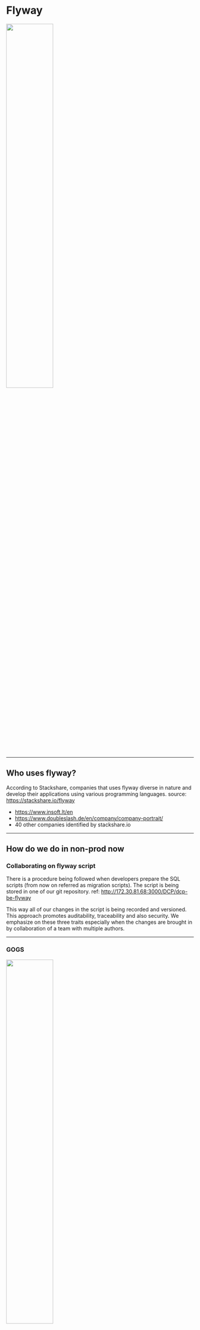 
# Flyway

<img src={flyway_logo} width="50%" height="50%"/>

---

## Who uses flyway?

According to Stackshare, companies that uses flyway diverse in nature and develop their applications using various programming languages.
source: https://stackshare.io/flyway

- https://www.insoft.lt/en
- https://www.doubleslash.de/en/company/company-portrait/
- 40 other companies identified by stackshare.io

---

## How do we do in non-prod now

### Collaborating on flyway script

There is a procedure being followed when developers prepare the SQL scripts (from now on referred as migration scripts). The script is being stored in one of our git repository.
ref: http://172.30.81.68:3000/DCP/dcp-be-flyway

This way all of our changes in the script is being recorded and versioned. This approach promotes auditability, traceability and also security. We emphasize on these three traits especially when the changes are brought in by collaboration of a team with multiple authors.


---

### GOGS

<img src={gogs}  width="50%" height="50%"/>

---

### Managing changes of flyway scripts

Managing changes in the scripts are done by following maker-checker approach. In git, this is known as Pull Requests (PR).

ref: http://172.30.81.68:3000/DCP/dcp-be-flyway/pulls

Each changes are not written directly on the main branch but it is written on separate branch and then will be reviewed by another person before it can be merged into the main branch. This fulfills the maker-checker requirement. This approach also prevent any malicious/erroneous changes to be part of the main branch.

---

### Managing secrets

Flyway enables you to prevent the need to share credentials in order to operate databases.

ref: https://flywaydb.org/documentation/configuration/secretsManagement

You can store the credentials over in AWS, Hashicord Vault. This way you only need to specify the token or secret id without the need to specify the username and password pair.

Currently we do it in a different method when we use Jenkins's credential manager.

ref: http://172.30.81.70:8080/credentials/

---

### Jenkins job

<img src={jenkins_flyway}  width="500" height="500"/>

---

### Jenkins pipeline code

We code in Jenkins to allow automation on using flyway. With jenkins we use jenkins credential manager to inject the secret without revealing what are the credentials:

ref: http://172.30.81.70:8080/job/dcp-be-flyway-deployment/

``` groovy
stage('Deploy to Environment') {
           steps{
                script {
                    if("${env.DEPLOYTO}" == "SIT_2") {
                        withCredentials([usernamePassword(credentialsId: 'sit-db', passwordVariable: 'password', usernameVariable: 'username')]) {
                            sh '''
                            mvn flyway:${COMMAND} -Dflyway.configFiles=flyway-sit.properties -Dflyway.user=${username} -Dflyway.password=${password}
                            '''
                        }

```
The resulting output from the script can be seen in Jenkins when executing the job:
```
[Pipeline] withCredentials
Masking supported pattern matches of $username or $password
[Pipeline] {
[Pipeline] sh
+ mvn flyway:migrate -Dflyway.configFiles=flyway-sit-2.properties -Dflyway.user=**** '-Dflyway.password=****'
[INFO] Scanning for projects...
[INFO]
[INFO] ------------------------------------------------------------------------
[INFO] Building flywaypro 4.8.0.0
[INFO] ------------------------------------------------------------------------
[INFO]
```
---

# Chapter 1

## Set up database
For this exercise we are going to work with a database called `tutorial`.

```sql
use tutorial;

SELECT *
FROM INFORMATION_SCHEMA.TABLES;
```
will show:
``` sql
TABLE_CATALOG|TABLE_SCHEMA|TABLE_NAME|TABLE_TYPE|
-------------+------------+----------+----------+
```


---

## Setting up flyway connection

Create a file called flyway.conf with this content
``` java-properties
flyway.url=jdbc:sqlserver://172.17.0.2:1433;databaseName=tutorial
flyway.user=sa
flyway.password=RHBr0cks!
```
When we do `flyway -configFiles=flyway.conf info` the information of the database will appear, indicating a successful connection.
```
~/checkouts/flyway-tutorial >>> flyway -configFiles=flyway.conf info
Flyway Community Edition 7.10.0 by Redgate
Database: jdbc:sqlserver://172.17.0.2:1433;maxResultBuffer=-1;sendTemporalDataTypesAsStringForBulkCopy=true;delayLoadingLobs=true;useFmtOnly=false;useBulkCopyForBatchInsert=false;cancelQueryTimeout=-1;sslProtocol=TLS;jaasConfigurationName=SQLJDBCDriver;statementPoolingCacheSize=0;serverPreparedStatementDiscardThreshold=10;enablePrepareOnFirstPreparedStatementCall=false;fips=false;socketTimeout=0;authentication=NotSpecified;authenticationScheme=nativeAuthentication;xopenStates=false;sendTimeAsDatetime=true;trustStoreType=JKS;trustServerCertificate=false;TransparentNetworkIPResolution=true;serverNameAsACE=false;sendStringParametersAsUnicode=true;selectMethod=direct;responseBuffering=adaptive;queryTimeout=-1;packetSize=8000;multiSubnetFailover=false;loginTimeout=15;lockTimeout=-1;lastUpdateCount=true;encrypt=false;disableStatementPooling=true;databaseName=tutorial;columnEncryptionSetting=Disabled;applicationName=Microsoft JDBC Driver for SQL Server;applicationIntent=readwrite; (Microsoft SQL Server 14.0)
Schema version: << Empty Schema >>

+----------+---------+-------------+------+--------------+-------+
| Category | Version | Description | Type | Installed On | State |
+----------+---------+-------------+------+--------------+-------+
| No migrations found                                            |
+----------+---------+-------------+------+--------------+-------+
```

We instruct flyway to pickup the configuration file by defining option `-configFiles=flyway.conf` in our command.


---

## First Change

Then we create our first change in the database. We are going to store all of the changes in a directory called `sql/`

We create a file in the said folder and we call it `sql/V1__Create_person_table.sql`
``` sql
create table PERSON (
    ID int not null,
    NAME varchar(100) not null
);
```

---

Running `flyway info` this time around will give you the following output
```
~/checkouts/flyway-tutorial >>> flyway -configFiles=flyway.conf info
Flyway Community Edition 7.10.0 by Redgate
Database: jdbc:sqlserver://172.17.0.2:1433;maxResultBuffer=-1;sendTemporalDataTypesAsStringForBulkCopy=true;delayLoadingLobs=true;useFmtOnly=false;useBulkCopyForBatchInsert=false;cancelQueryTimeout=-1;sslProtocol=TLS;jaasConfigurationName=SQLJDBCDriver;statementPoolingCacheSize=0;serverPreparedStatementDiscardThreshold=10;enablePrepareOnFirstPreparedStatementCall=false;fips=false;socketTimeout=0;authentication=NotSpecified;authenticationScheme=nativeAuthentication;xopenStates=false;sendTimeAsDatetime=true;trustStoreType=JKS;trustServerCertificate=false;TransparentNetworkIPResolution=true;serverNameAsACE=false;sendStringParametersAsUnicode=true;selectMethod=direct;responseBuffering=adaptive;queryTimeout=-1;packetSize=8000;multiSubnetFailover=false;loginTimeout=15;lockTimeout=-1;lastUpdateCount=true;encrypt=false;disableStatementPooling=true;databaseName=tutorial;columnEncryptionSetting=Disabled;applicationName=Microsoft JDBC Driver for SQL Server;applicationIntent=readwrite; (Microsoft SQL Server 14.0)
Schema version: << Empty Schema >>

+-----------+---------+---------------------+------+--------------+---------+
| Category  | Version | Description         | Type | Installed On | State   |
+-----------+---------+---------------------+------+--------------+---------+
| Versioned | 1       | Create person table | SQL  |              | Pending |
+-----------+---------+---------------------+------+--------------+---------+
```

note that the State at the end says `Pending`


---

Let's apply the change into our database. We do that by running `migrate` command:

```
~/checkouts/flyway-tutorial >>> flyway -configFiles=flyway.conf migrate
Flyway Community Edition 7.10.0 by Redgate
Database: jdbc:sqlserver://172.17.0.2:1433;maxResultBuffer=-1;sendTemporalDataTypesAsStringForBulkCopy=true;delayLoadingLobs=true;useFmtOnly=false;useBulkCopyForBatchInsert=false;cancelQueryTimeout=-1;sslProtocol=TLS;jaasConfigurationName=SQLJDBCDriver;statementPoolingCacheSize=0;serverPreparedStatementDiscardThreshold=10;enablePrepareOnFirstPreparedStatementCall=false;fips=false;socketTimeout=0;authentication=NotSpecified;authenticationScheme=nativeAuthentication;xopenStates=false;sendTimeAsDatetime=true;trustStoreType=JKS;trustServerCertificate=false;TransparentNetworkIPResolution=true;serverNameAsACE=false;sendStringParametersAsUnicode=true;selectMethod=direct;responseBuffering=adaptive;queryTimeout=-1;packetSize=8000;multiSubnetFailover=false;loginTimeout=15;lockTimeout=-1;lastUpdateCount=true;encrypt=false;disableStatementPooling=true;databaseName=tutorial;columnEncryptionSetting=Disabled;applicationName=Microsoft JDBC Driver for SQL Server;applicationIntent=readwrite; (Microsoft SQL Server 14.0)
Successfully validated 1 migration (execution time 00:00.046s)
Creating Schema History table [tutorial].[dbo].[flyway_schema_history] ...
Current version of schema [dbo]: << Empty Schema >>
Migrating schema [dbo] to version "1 - Create person table"
Successfully applied 1 migration to schema [dbo], now at version v1 (execution time 00:00.073s)
```
The last line above says `Successfully applied 1 migration to schema [dbo], now at version v1`, indicating the migration/change has been applied successfully.


---

Let's check what `flyway info` says now:
```
~/checkouts/flyway-tutorial >>> flyway -configFiles=flyway.conf info
Flyway Community Edition 7.10.0 by Redgate
Database: jdbc:sqlserver://172.17.0.2:1433;maxResultBuffer=-1;sendTemporalDataTypesAsStringForBulkCopy=true;delayLoadingLobs=true;useFmtOnly=false;useBulkCopyForBatchInsert=false;cancelQueryTimeout=-1;sslProtocol=TLS;jaasConfigurationName=SQLJDBCDriver;statementPoolingCacheSize=0;serverPreparedStatementDiscardThreshold=10;enablePrepareOnFirstPreparedStatementCall=false;fips=false;socketTimeout=0;authentication=NotSpecified;authenticationScheme=nativeAuthentication;xopenStates=false;sendTimeAsDatetime=true;trustStoreType=JKS;trustServerCertificate=false;TransparentNetworkIPResolution=true;serverNameAsACE=false;sendStringParametersAsUnicode=true;selectMethod=direct;responseBuffering=adaptive;queryTimeout=-1;packetSize=8000;multiSubnetFailover=false;loginTimeout=15;lockTimeout=-1;lastUpdateCount=true;encrypt=false;disableStatementPooling=true;databaseName=tutorial;columnEncryptionSetting=Disabled;applicationName=Microsoft JDBC Driver for SQL Server;applicationIntent=readwrite; (Microsoft SQL Server 14.0)
Schema version: 1

+-----------+---------+---------------------+------+---------------------+---------+
| Category  | Version | Description         | Type | Installed On        | State   |
+-----------+---------+---------------------+------+---------------------+---------+
| Versioned | 1       | Create person table | SQL  | 2021-06-28 16:55:49 | Success |
+-----------+---------+---------------------+------+---------------------+---------+

```
The last line says that changes version 1 has been migrated successfully.


---

Let's check out what happen to the content of the tutorial database:

``` sql
use tutorial;

SELECT *
FROM INFORMATION_SCHEMA.TABLES;
```

``` sql
TABLE_CATALOG|TABLE_SCHEMA|TABLE_NAME           |TABLE_TYPE|
-------------+------------+---------------------+----------+
tutorial     |dbo         |flyway_schema_history|BASE TABLE|
tutorial     |dbo         |PERSON               |BASE TABLE|
```


---

## flyway_schema_history
The database shows two new table, PERSON and flyway_schema_history. The PERSON table is intended to be created. flyway_schema_history in the other hand stores the history of flyway execution. The content of the flyway_schema_history shows as below:

```sql
use tutorial;

SELECT *
FROM dbo.flyway_schema_history;
```
``` sql
installed_rank|version|description        |type|script                     |checksum  |installed_by|installed_on       |execution_time|success|
--------------+-------+-------------------+----+---------------------------+----------+------------+-------------------+--------------+-------+
             1|1      |Create person table|SQL |V1__Create_person_table.sql|1715188512|sa          |2021-06-28 17:24:40|             7|      1|
```


---

## What if we rerun the migration script

Out of curiousity, what happen if we perform migrate again, without any new migration script:
```
~/checkouts/flyway-tutorial >>> flyway -configFiles=flyway.conf migrate
Flyway Community Edition 7.10.0 by Redgate
Database: jdbc:sqlserver://172.17.0.2:1433;maxResultBuffer=-1;sendTemporalDataTypesAsStringForBulkCopy=true;delayLoadingLobs=true;useFmtOnly=false;useBulkCopyForBatchInsert=false;cancelQueryTimeout=-1;sslProtocol=TLS;jaasConfigurationName=SQLJDBCDriver;statementPoolingCacheSize=0;serverPreparedStatementDiscardThreshold=10;enablePrepareOnFirstPreparedStatementCall=false;fips=false;socketTimeout=0;authentication=NotSpecified;authenticationScheme=nativeAuthentication;xopenStates=false;sendTimeAsDatetime=true;trustStoreType=JKS;trustServerCertificate=false;TransparentNetworkIPResolution=true;serverNameAsACE=false;sendStringParametersAsUnicode=true;selectMethod=direct;responseBuffering=adaptive;queryTimeout=-1;packetSize=8000;multiSubnetFailover=false;loginTimeout=15;lockTimeout=-1;lastUpdateCount=true;encrypt=false;disableStatementPooling=true;databaseName=tutorial;columnEncryptionSetting=Disabled;applicationName=Microsoft JDBC Driver for SQL Server;applicationIntent=readwrite; (Microsoft SQL Server 14.0)
Successfully validated 1 migration (execution time 00:00.049s)
Current version of schema [dbo]: 1
Schema [dbo] is up to date. No migration necessary.
```
Flyway will report saying that the schema is up to date. There are no changes being done.

> **Repeatable migrations** have a description and a checksum, but no version. Instead of being run just once, they are **(re-)applied every time their checksum changes**.


---

## Clearing off to square one
There is a way to purge all changes we had done so far by calling the `flyway clean` command. However I don't think we are going to use this in production database.

>I am showing this command just to show that it is possible to start fresh. Useful especially when doing test and development.

```
~/checkouts/flyway-tutorial >>> flyway -configFiles=flyway.conf clean
Flyway Community Edition 7.10.0 by Redgate
Database: jdbc:sqlserver://172.17.0.2:1433;maxResultBuffer=-1;sendTemporalDataTypesAsStringForBulkCopy=true;delayLoadingLobs=true;useFmtOnly=false;useBulkCopyForBatchInsert=false;cancelQueryTimeout=-1;sslProtocol=TLS;jaasConfigurationName=SQLJDBCDriver;statementPoolingCacheSize=0;serverPreparedStatementDiscardThreshold=10;enablePrepareOnFirstPreparedStatementCall=false;fips=false;socketTimeout=0;authentication=NotSpecified;authenticationScheme=nativeAuthentication;xopenStates=false;sendTimeAsDatetime=true;trustStoreType=JKS;trustServerCertificate=false;TransparentNetworkIPResolution=true;serverNameAsACE=false;sendStringParametersAsUnicode=true;selectMethod=direct;responseBuffering=adaptive;queryTimeout=-1;packetSize=8000;multiSubnetFailover=false;loginTimeout=15;lockTimeout=-1;lastUpdateCount=true;encrypt=false;disableStatementPooling=true;databaseName=tutorial;columnEncryptionSetting=Disabled;applicationName=Microsoft JDBC Driver for SQL Server;applicationIntent=readwrite; (Microsoft SQL Server 14.0)
Successfully dropped pre-schema database level objects (execution time 00:00.002s)
Successfully cleaned schema [dbo] (execution time 00:00.259s)
Successfully dropped post-schema database level objects (execution time 00:00.037s)
```


---

# Chapter 2

## Let's add more content to the Person table
Let's prepare another sql script to add people into Person table. The name of the file is `sql/V2_Add_people.sql` :
``` sql
insert into PERSON (ID, NAME) values (1, 'Axel');
insert into PERSON (ID, NAME) values (2, 'Mr. Foo');
insert into PERSON (ID, NAME) values (3, 'Ms. Bar');
```


---

Creating a new versioned migration script will let flyway to detect a new script is pending for migration when running `flyway info`
```
~/checkouts/flyway-tutorial >>> flyway -configFiles=flyway.conf info
Flyway Community Edition 7.10.0 by Redgate
Database: jdbc:sqlserver://172.17.0.2:1433;maxResultBuffer=-1;sendTemporalDataTypesAsStringForBulkCopy=true;delayLoadingLobs=true;useFmtOnly=false;useBulkCopyForBatchInsert=false;cancelQueryTimeout=-1;sslProtocol=TLS;jaasConfigurationName=SQLJDBCDriver;statementPoolingCacheSize=0;serverPreparedStatementDiscardThreshold=10;enablePrepareOnFirstPreparedStatementCall=false;fips=false;socketTimeout=0;authentication=NotSpecified;authenticationScheme=nativeAuthentication;xopenStates=false;sendTimeAsDatetime=true;trustStoreType=JKS;trustServerCertificate=false;TransparentNetworkIPResolution=true;serverNameAsACE=false;sendStringParametersAsUnicode=true;selectMethod=direct;responseBuffering=adaptive;queryTimeout=-1;packetSize=8000;multiSubnetFailover=false;loginTimeout=15;lockTimeout=-1;lastUpdateCount=true;encrypt=false;disableStatementPooling=true;databaseName=tutorial;columnEncryptionSetting=Disabled;applicationName=Microsoft JDBC Driver for SQL Server;applicationIntent=readwrite; (Microsoft SQL Server 14.0)
Schema version: 1

+-----------+---------+---------------------+------+---------------------+---------+
| Category  | Version | Description         | Type | Installed On        | State   |
+-----------+---------+---------------------+------+---------------------+---------+
| Versioned | 1       | Create person table | SQL  | 2021-06-28 17:24:40 | Success |
| Versioned | 2       | Add people          | SQL  |                     | Pending |
+-----------+---------+---------------------+------+---------------------+---------+
```

---

Running `flyway validate` will result in error:
```
~/checkouts/flyway-tutorial >>> flyway -configFiles=flyway.conf validate
Flyway Community Edition 7.10.0 by Redgate
Database: jdbc:sqlserver://172.17.0.2:1433;maxResultBuffer=-1;sendTemporalDataTypesAsStringForBulkCopy=true;delayLoadingLobs=true;useFmtOnly=false;useBulkCopyForBatchInsert=false;cancelQueryTimeout=-1;sslProtocol=TLS;jaasConfigurationName=SQLJDBCDriver;statementPoolingCacheSize=0;serverPreparedStatementDiscardThreshold=10;enablePrepareOnFirstPreparedStatementCall=false;fips=false;socketTimeout=0;authentication=NotSpecified;authenticationScheme=nativeAuthentication;xopenStates=false;sendTimeAsDatetime=true;trustStoreType=JKS;trustServerCertificate=false;TransparentNetworkIPResolution=true;serverNameAsACE=false;sendStringParametersAsUnicode=true;selectMethod=direct;responseBuffering=adaptive;queryTimeout=-1;packetSize=8000;multiSubnetFailover=false;loginTimeout=15;lockTimeout=-1;lastUpdateCount=true;encrypt=false;disableStatementPooling=true;databaseName=tutorial;columnEncryptionSetting=Disabled;applicationName=Microsoft JDBC Driver for SQL Server;applicationIntent=readwrite; (Microsoft SQL Server 14.0)
ERROR: Validate failed: Migrations have failed validation
Detected resolved migration not applied to database: 2. To fix this error, either run migrate, or set -ignorePendingMigrations=true.
Need more flexibility with validation rules? Learn more: https://flywaydb.org/custom-validate-rules/?ref=v7.10.0
```
Validate command shows error because of three reasons:
>    - differences in migration names, types or checksums are found
>    - versions have been applied that aren’t resolved locally anymore
>    - versions have been resolved that haven’t been applied yet



---

We go ahead and migrate version 2 of the script into our database
```
~/checkouts/flyway-tutorial >>> flyway -configFiles=flyway.conf migrate
Flyway Community Edition 7.10.0 by Redgate
Database: jdbc:sqlserver://172.17.0.2:1433;maxResultBuffer=-1;sendTemporalDataTypesAsStringForBulkCopy=true;delayLoadingLobs=true;useFmtOnly=false;useBulkCopyForBatchInsert=false;cancelQueryTimeout=-1;sslProtocol=TLS;jaasConfigurationName=SQLJDBCDriver;statementPoolingCacheSize=0;serverPreparedStatementDiscardThreshold=10;enablePrepareOnFirstPreparedStatementCall=false;fips=false;socketTimeout=0;authentication=NotSpecified;authenticationScheme=nativeAuthentication;xopenStates=false;sendTimeAsDatetime=true;trustStoreType=JKS;trustServerCertificate=false;TransparentNetworkIPResolution=true;serverNameAsACE=false;sendStringParametersAsUnicode=true;selectMethod=direct;responseBuffering=adaptive;queryTimeout=-1;packetSize=8000;multiSubnetFailover=false;loginTimeout=15;lockTimeout=-1;lastUpdateCount=true;encrypt=false;disableStatementPooling=true;databaseName=tutorial;columnEncryptionSetting=Disabled;applicationName=Microsoft JDBC Driver for SQL Server;applicationIntent=readwrite; (Microsoft SQL Server 14.0)
Successfully validated 2 migrations (execution time 00:00.033s)
Current version of schema [dbo]: 1
Migrating schema [dbo] to version "2 - Add people"
```


---

Running `flyway info` will show that both script has been migrated successfully into out database.
```
~/checkouts/flyway-tutorial >>> flyway -configFiles=flyway.conf info
Flyway Community Edition 7.10.0 by Redgate
Database: jdbc:sqlserver://172.17.0.2:1433;maxResultBuffer=-1;sendTemporalDataTypesAsStringForBulkCopy=true;delayLoadingLobs=true;useFmtOnly=false;useBulkCopyForBatchInsert=false;cancelQueryTimeout=-1;sslProtocol=TLS;jaasConfigurationName=SQLJDBCDriver;statementPoolingCacheSize=0;serverPreparedStatementDiscardThreshold=10;enablePrepareOnFirstPreparedStatementCall=false;fips=false;socketTimeout=0;authentication=NotSpecified;authenticationScheme=nativeAuthentication;xopenStates=false;sendTimeAsDatetime=true;trustStoreType=JKS;trustServerCertificate=false;TransparentNetworkIPResolution=true;serverNameAsACE=false;sendStringParametersAsUnicode=true;selectMethod=direct;responseBuffering=adaptive;queryTimeout=-1;packetSize=8000;multiSubnetFailover=false;loginTimeout=15;lockTimeout=-1;lastUpdateCount=true;encrypt=false;disableStatementPooling=true;databaseName=tutorial;columnEncryptionSetting=Disabled;applicationName=Microsoft JDBC Driver for SQL Server;applicationIntent=readwrite; (Microsoft SQL Server 14.0)
Schema version: 2

+-----------+---------+---------------------+------+---------------------+---------+
| Category  | Version | Description         | Type | Installed On        | State   |
+-----------+---------+---------------------+------+---------------------+---------+
| Versioned | 1       | Create person table | SQL  | 2021-06-28 17:24:40 | Success |
| Versioned | 2       | Add people          | SQL  | 2021-06-29 17:21:47 | Success |
+-----------+---------+---------------------+------+---------------------+------
```

---

This time `flyway validate` will show no error:
```
~/checkouts/flyway-tutorial >>> flyway -configFiles=flyway.conf validate                                                                                                                                     [130]
Flyway Community Edition 7.10.0 by Redgate
Database: jdbc:sqlserver://172.17.0.2:1433;maxResultBuffer=-1;sendTemporalDataTypesAsStringForBulkCopy=true;delayLoadingLobs=true;useFmtOnly=false;useBulkCopyForBatchInsert=false;cancelQueryTimeout=-1;sslProtocol=TLS;jaasConfigurationName=SQLJDBCDriver;statementPoolingCacheSize=0;serverPreparedStatementDiscardThreshold=10;enablePrepareOnFirstPreparedStatementCall=false;fips=false;socketTimeout=0;authentication=NotSpecified;authenticationScheme=nativeAuthentication;xopenStates=false;sendTimeAsDatetime=true;trustStoreType=JKS;trustServerCertificate=false;TransparentNetworkIPResolution=true;serverNameAsACE=false;sendStringParametersAsUnicode=true;selectMethod=direct;responseBuffering=adaptive;queryTimeout=-1;packetSize=8000;multiSubnetFailover=false;loginTimeout=15;lockTimeout=-1;lastUpdateCount=true;encrypt=false;disableStatementPooling=true;databaseName=tutorial;columnEncryptionSetting=Disabled;applicationName=Microsoft JDBC Driver for SQL Server;applicationIntent=readwrite; (Microsoft SQL Server 14.0)
Successfully validated 2 migrations (execution time 00:00.038s)
```

---

Check out the content we just migrated over in table Person:
``` sql
use tutorial;

SELECT  * FROM  tutorial.dbo.PERSON p;
```

``` sql
ID|NAME   |
--+-------+
 1|Axel   |
 2|Mr. Foo|
 3|Ms. Bar|
```

---

## Migrate to certain version

There is a way to perform migration not applying all versions available. The following scenario will show that you are able to migrate up to targeted version.

To show this scenario, we are going to start fresh by executing `flyway clean`
```
~/checkouts/flyway-tutorial >>> flyway -configFiles=flyway.conf clean
Flyway Community Edition 7.10.0 by Redgate
Database: jdbc:sqlserver://172.17.0.2:1433;maxResultBuffer=-1;sendTemporalDataTypesAsStringForBulkCopy=true;delayLoadingLobs=true;useFmtOnly=false;useBulkCopyForBatchInsert=false;cancelQueryTimeout=-1;sslProtocol=TLS;jaasConfigurationName=SQLJDBCDriver;statementPoolingCacheSize=0;serverPreparedStatementDiscardThreshold=10;enablePrepareOnFirstPreparedStatementCall=false;fips=false;socketTimeout=0;authentication=NotSpecified;authenticationScheme=nativeAuthentication;xopenStates=false;sendTimeAsDatetime=true;trustStoreType=JKS;trustServerCertificate=false;TransparentNetworkIPResolution=true;serverNameAsACE=false;sendStringParametersAsUnicode=true;selectMethod=direct;responseBuffering=adaptive;queryTimeout=-1;packetSize=8000;multiSubnetFailover=false;loginTimeout=15;lockTimeout=-1;lastUpdateCount=true;encrypt=false;disableStatementPooling=true;databaseName=tutorial;columnEncryptionSetting=Disabled;applicationName=Microsoft JDBC Driver for SQL Server;applicationIntent=readwrite; (Microsoft SQL Server 14.0)
Successfully dropped pre-schema database level objects (execution time 00:00.002s)
Successfully cleaned schema [dbo] (execution time 00:00.257s)
Successfully dropped post-schema database level objects (execution time 00:00.026s)
```

---

Now we are going to perform `flyway migrate` but with mentioning the target version we want to migrate

Pay attention to the option `-target=1` in the command, this will instruct flyway to perform migration up until version 1:
```
~/checkouts/flyway-tutorial >>> flyway -configFiles=flyway.conf -target=1 migrate
Flyway Community Edition 7.10.0 by Redgate
Database: jdbc:sqlserver://172.17.0.2:1433;maxResultBuffer=-1;sendTemporalDataTypesAsStringForBulkCopy=true;delayLoadingLobs=true;useFmtOnly=false;useBulkCopyForBatchInsert=false;cancelQueryTimeout=-1;sslProtocol=TLS;jaasConfigurationName=SQLJDBCDriver;statementPoolingCacheSize=0;serverPreparedStatementDiscardThreshold=10;enablePrepareOnFirstPreparedStatementCall=false;fips=false;socketTimeout=0;authentication=NotSpecified;authenticationScheme=nativeAuthentication;xopenStates=false;sendTimeAsDatetime=true;trustStoreType=JKS;trustServerCertificate=false;TransparentNetworkIPResolution=true;serverNameAsACE=false;sendStringParametersAsUnicode=true;selectMethod=direct;responseBuffering=adaptive;queryTimeout=-1;packetSize=8000;multiSubnetFailover=false;loginTimeout=15;lockTimeout=-1;lastUpdateCount=true;encrypt=false;disableStatementPooling=true;databaseName=tutorial;columnEncryptionSetting=Disabled;applicationName=Microsoft JDBC Driver for SQL Server;applicationIntent=readwrite; (Microsoft SQL Server 14.0)
Successfully validated 2 migrations (execution time 00:00.032s)
Creating Schema History table [tutorial].[dbo].[flyway_schema_history] ...
Current version of schema [dbo]: << Empty Schema >>
Migrating schema [dbo] to version "1 - Create person table"
Successfully applied 1 migration to schema [dbo], now at version v1 (execution time 00:00.051s)
```

---

Running `flyway info` will show that version 2 have not taken place, it is pending for migration:
```
~/checkouts/flyway-tutorial >>> flyway -configFiles=flyway.conf info
Flyway Community Edition 7.10.0 by Redgate
Database: jdbc:sqlserver://172.17.0.2:1433;maxResultBuffer=-1;sendTemporalDataTypesAsStringForBulkCopy=true;delayLoadingLobs=true;useFmtOnly=false;useBulkCopyForBatchInsert=false;cancelQueryTimeout=-1;sslProtocol=TLS;jaasConfigurationName=SQLJDBCDriver;statementPoolingCacheSize=0;serverPreparedStatementDiscardThreshold=10;enablePrepareOnFirstPreparedStatementCall=false;fips=false;socketTimeout=0;authentication=NotSpecified;authenticationScheme=nativeAuthentication;xopenStates=false;sendTimeAsDatetime=true;trustStoreType=JKS;trustServerCertificate=false;TransparentNetworkIPResolution=true;serverNameAsACE=false;sendStringParametersAsUnicode=true;selectMethod=direct;responseBuffering=adaptive;queryTimeout=-1;packetSize=8000;multiSubnetFailover=false;loginTimeout=15;lockTimeout=-1;lastUpdateCount=true;encrypt=false;disableStatementPooling=true;databaseName=tutorial;columnEncryptionSetting=Disabled;applicationName=Microsoft JDBC Driver for SQL Server;applicationIntent=readwrite; (Microsoft SQL Server 14.0)
Schema version: 1

+-----------+---------+---------------------+------+---------------------+---------+
| Category  | Version | Description         | Type | Installed On        | State   |
+-----------+---------+---------------------+------+---------------------+---------+
| Versioned | 1       | Create person table | SQL  | 2021-06-29 18:12:59 | Success |
| Versioned | 2       | Add people          | SQL  |                     | Pending |
+-----------+---------+---------------------+------+---------------------+---------+
```

---

Querying from Person table will show empty table because version 2 have not taken place:
```sql
use tutorial;

SELECT  * FROM  tutorial.dbo.PERSON p;
```
```sql
ID|NAME|
--+----+
```

---

## What if there is a manual change in the table?

We are going to migrate fully our changes before we deep dive into this scenario

```
~/checkouts/flyway-tutorial >>> flyway -configFiles=flyway.conf migrate
Flyway Community Edition 7.10.0 by Redgate
Database: jdbc:sqlserver://172.17.0.2:1433;maxResultBuffer=-1;sendTemporalDataTypesAsStringForBulkCopy=true;delayLoadingLobs=true;useFmtOnly=false;useBulkCopyForBatchInsert=false;cancelQueryTimeout=-1;sslProtocol=TLS;jaasConfigurationName=SQLJDBCDriver;statementPoolingCacheSize=0;serverPreparedStatementDiscardThreshold=10;enablePrepareOnFirstPreparedStatementCall=false;fips=false;socketTimeout=0;authentication=NotSpecified;authenticationScheme=nativeAuthentication;xopenStates=false;sendTimeAsDatetime=true;trustStoreType=JKS;trustServerCertificate=false;TransparentNetworkIPResolution=true;serverNameAsACE=false;sendStringParametersAsUnicode=true;selectMethod=direct;responseBuffering=adaptive;queryTimeout=-1;packetSize=8000;multiSubnetFailover=false;loginTimeout=15;lockTimeout=-1;lastUpdateCount=true;encrypt=false;disableStatementPooling=true;databaseName=tutorial;columnEncryptionSetting=Disabled;applicationName=Microsoft JDBC Driver for SQL Server;applicationIntent=readwrite; (Microsoft SQL Server 14.0)
Successfully validated 2 migrations (execution time 00:00.041s)
Current version of schema [dbo]: 1
Migrating schema [dbo] to version "2 - Add people"
Successfully applied 1 migration to schema [dbo], now at version v2 (execution time 00:00.058s)
```

---

So I change the Person table by adding another column:
``` sql
ALTER TABLE tutorial.dbo.PERSON ADD ic varchar(100) NULL;
```
Changing the content like this will not break flyway:
```
~/checkouts/flyway-tutorial >>> flyway -configFiles=flyway.conf validate
Flyway Community Edition 7.10.0 by Redgate
Database: jdbc:sqlserver://172.17.0.2:1433;maxResultBuffer=-1;sendTemporalDataTypesAsStringForBulkCopy=true;delayLoadingLobs=true;useFmtOnly=false;useBulkCopyForBatchInsert=false;cancelQueryTimeout=-1;sslProtocol=TLS;jaasConfigurationName=SQLJDBCDriver;statementPoolingCacheSize=0;serverPreparedStatementDiscardThreshold=10;enablePrepareOnFirstPreparedStatementCall=false;fips=false;socketTimeout=0;authentication=NotSpecified;authenticationScheme=nativeAuthentication;xopenStates=false;sendTimeAsDatetime=true;trustStoreType=JKS;trustServerCertificate=false;TransparentNetworkIPResolution=true;serverNameAsACE=false;sendStringParametersAsUnicode=true;selectMethod=direct;responseBuffering=adaptive;queryTimeout=-1;packetSize=8000;multiSubnetFailover=false;loginTimeout=15;lockTimeout=-1;lastUpdateCount=true;encrypt=false;disableStatementPooling=true;databaseName=tutorial;columnEncryptionSetting=Disabled;applicationName=Microsoft JDBC Driver for SQL Server;applicationIntent=readwrite; (Microsoft SQL Server 14.0)
Successfully validated 2 migrations (execution time 00:00.038s)
```

---

# Chapter 3

## Dealing with an existing database

Usually we deal with an existing database where it has been filled with structures and data. We do not have the luxury of redesigning the data nor start new and ditching the current database.

For this scenario, we are going to take the current database and `flyway baseline` it.

We are going to use another database called Northwind. Northwind database is having a complete set of table meant for its application.

---

To switch to Northwind, we need to have a new config file that will instruct Flyway to connect to Northwind database:

``` java-properties
flyway.url=jdbc:sqlserver://172.17.0.2:1433;databaseName=Northwind
flyway.user=sa
flyway.password=RHBr0cks!
flyway.locations=northwind
```

The new configuration will instruct flyway to connect to a new connection url and  the flyway locations will be pointing to new directory called northwind. Flyway will scan northwind for migration scripts.

---

Running `flyway info` will show no information

```
~/checkouts/flyway-tutorial >>> flyway -configFiles=northwind.conf info
Flyway Community Edition 7.10.0 by Redgate
Database: jdbc:sqlserver://172.17.0.2:1433;maxResultBuffer=-1;sendTemporalDataTypesAsStringForBulkCopy=true;delayLoadingLobs=true;useFmtOnly=false;useBulkCopyForBatchInsert=false;cancelQueryTimeout=-1;sslProtocol=TLS;jaasConfigurationName=SQLJDBCDriver;statementPoolingCacheSize=0;serverPreparedStatementDiscardThreshold=10;enablePrepareOnFirstPreparedStatementCall=false;fips=false;socketTimeout=0;authentication=NotSpecified;authenticationScheme=nativeAuthentication;xopenStates=false;sendTimeAsDatetime=true;trustStoreType=JKS;trustServerCertificate=false;TransparentNetworkIPResolution=true;serverNameAsACE=false;sendStringParametersAsUnicode=true;selectMethod=direct;responseBuffering=adaptive;queryTimeout=-1;packetSize=8000;multiSubnetFailover=false;loginTimeout=15;lockTimeout=-1;lastUpdateCount=true;encrypt=false;disableStatementPooling=true;databaseName=Northwind;columnEncryptionSetting=Disabled;applicationName=Microsoft JDBC Driver for SQL Server;applicationIntent=readwrite; (Microsoft SQL Server 14.0)
Schema version: << Empty Schema >>

+----------+---------+-------------+------+--------------+-------+
| Category | Version | Description | Type | Installed On | State |
+----------+---------+-------------+------+--------------+-------+
| No migrations found                                            |
+----------+---------+-------------+------+--------------+-------+
```

---

## Make changes to Northwind existing table

We are going to add two new migration script to Northwind database

- V1_Add_Ivan_Drago.sql
- V2_Add_fruit_category.sql

---

Below is the content of V1_Add_Ivan_Drago.sql

```sql
INSERT INTO Employees (LastName,FirstName,Title,TitleOfCourtesy,BirthDate,HireDate,Address,City,Region,PostalCode,Country,HomePhone,Extension)
  	VALUES ('Drago','Ivan','Sales Representative','Mr.','1984-07-01 00:00:00.000','2021-07-01 00:00:00.000','12, Notting Hill','Los Angeles','LA','91842','USA','(206) 555-0987','3241');
```

---

Below is the content of V2_Add_fruit_category.sql

```sql
INSERT INTO Northwind.dbo.Categories (CategoryName,Description)
	VALUES ('Fruit','Fresh uncut fruits');
```

---

Adding these two in northwind directory will make flyway to recognize the two migration scripts:

```
~/checkouts/flyway-tutorial >>> flyway -configFiles=northwind.conf info
Flyway Community Edition 7.10.0 by Redgate
Database: jdbc:sqlserver://172.17.0.2:1433;maxResultBuffer=-1;sendTemporalDataTypesAsStringForBulkCopy=true;delayLoadingLobs=true;useFmtOnly=false;useBulkCopyForBatchInsert=false;cancelQueryTimeout=-1;sslProtocol=TLS;jaasConfigurationName=SQLJDBCDriver;statementPoolingCacheSize=0;serverPreparedStatementDiscardThreshold=10;enablePrepareOnFirstPreparedStatementCall=false;fips=false;socketTimeout=0;authentication=NotSpecified;authenticationScheme=nativeAuthentication;xopenStates=false;sendTimeAsDatetime=true;trustStoreType=JKS;trustServerCertificate=false;TransparentNetworkIPResolution=true;serverNameAsACE=false;sendStringParametersAsUnicode=true;selectMethod=direct;responseBuffering=adaptive;queryTimeout=-1;packetSize=8000;multiSubnetFailover=false;loginTimeout=15;lockTimeout=-1;lastUpdateCount=true;encrypt=false;disableStatementPooling=true;databaseName=Northwind;columnEncryptionSetting=Disabled;applicationName=Microsoft JDBC Driver for SQL Server;applicationIntent=readwrite; (Microsoft SQL Server 14.0)
Schema version: << Empty Schema >>

+-----------+---------+--------------------+------+--------------+---------+
| Category  | Version | Description        | Type | Installed On | State   |
+-----------+---------+--------------------+------+--------------+---------+
| Versioned | 1       | Add Ivan Drago     | SQL  |              | Pending |
| Versioned | 2       | Add fruit category | SQL  |              | Pending |
+-----------+---------+--------------------+------+--------------+---------+
```

---

We are going to migrate these two scripts using flyway for the first time on the existing Northwind database:

> Note that the flyway_schema_history table is not there on the existing database


```
~/checkouts/flyway-tutorial >>> flyway -configFiles=northwind.conf migrate
Flyway Community Edition 7.10.0 by Redgate
Database: jdbc:sqlserver://172.17.0.2:1433;maxResultBuffer=-1;sendTemporalDataTypesAsStringForBulkCopy=true;delayLoadingLobs=true;useFmtOnly=false;useBulkCopyForBatchInsert=false;cancelQueryTimeout=-1;sslProtocol=TLS;jaasConfigurationName=SQLJDBCDriver;statementPoolingCacheSize=0;serverPreparedStatementDiscardThreshold=10;enablePrepareOnFirstPreparedStatementCall=false;fips=false;socketTimeout=0;authentication=NotSpecified;authenticationScheme=nativeAuthentication;xopenStates=false;sendTimeAsDatetime=true;trustStoreType=JKS;trustServerCertificate=false;TransparentNetworkIPResolution=true;serverNameAsACE=false;sendStringParametersAsUnicode=true;selectMethod=direct;responseBuffering=adaptive;queryTimeout=-1;packetSize=8000;multiSubnetFailover=false;loginTimeout=15;lockTimeout=-1;lastUpdateCount=true;encrypt=false;disableStatementPooling=true;databaseName=Northwind;columnEncryptionSetting=Disabled;applicationName=Microsoft JDBC Driver for SQL Server;applicationIntent=readwrite; (Microsoft SQL Server 14.0)
Successfully validated 2 migrations (execution time 00:00.031s)
ERROR: Found non-empty schema(s) [dbo] but no schema history table. Use baseline() or set baselineOnMigrate to true to initialize the schema history table.
```

The message says that the migration scripts were successfully **validated** but there was an error because there are existing schema without the flyway_schema_history. Migration did not happen.

---

Checking `flyway info` will show the state is still in **Pending** state

```
~/checkouts/flyway-tutorial >>> flyway -configFiles=northwind.conf info                                                                                                                                        [1]
Flyway Community Edition 7.10.0 by Redgate
Database: jdbc:sqlserver://172.17.0.2:1433;maxResultBuffer=-1;sendTemporalDataTypesAsStringForBulkCopy=true;delayLoadingLobs=true;useFmtOnly=false;useBulkCopyForBatchInsert=false;cancelQueryTimeout=-1;sslProtocol=TLS;jaasConfigurationName=SQLJDBCDriver;statementPoolingCacheSize=0;serverPreparedStatementDiscardThreshold=10;enablePrepareOnFirstPreparedStatementCall=false;fips=false;socketTimeout=0;authentication=NotSpecified;authenticationScheme=nativeAuthentication;xopenStates=false;sendTimeAsDatetime=true;trustStoreType=JKS;trustServerCertificate=false;TransparentNetworkIPResolution=true;serverNameAsACE=false;sendStringParametersAsUnicode=true;selectMethod=direct;responseBuffering=adaptive;queryTimeout=-1;packetSize=8000;multiSubnetFailover=false;loginTimeout=15;lockTimeout=-1;lastUpdateCount=true;encrypt=false;disableStatementPooling=true;databaseName=Northwind;columnEncryptionSetting=Disabled;applicationName=Microsoft JDBC Driver for SQL Server;applicationIntent=readwrite; (Microsoft SQL Server 14.0)
Schema version: << Empty Schema >>

+-----------+---------+--------------------+------+--------------+---------+
| Category  | Version | Description        | Type | Installed On | State   |
+-----------+---------+--------------------+------+--------------+---------+
| Versioned | 1       | Add Ivan Drago     | SQL  |              | Pending |
| Versioned | 2       | Add fruit category | SQL  |              | Pending |
+-----------+---------+--------------------+------+--------------+---------+
```

Baselining a version on existing database is required for flyway to work

---

Let's proceed with the baselining exercise:

```
~/checkouts/flyway-tutorial >>> flyway -configFiles=northwind.conf baseline
Flyway Community Edition 7.10.0 by Redgate
Database: jdbc:sqlserver://172.17.0.2:1433;maxResultBuffer=-1;sendTemporalDataTypesAsStringForBulkCopy=true;delayLoadingLobs=true;useFmtOnly=false;useBulkCopyForBatchInsert=false;cancelQueryTimeout=-1;sslProtocol=TLS;jaasConfigurationName=SQLJDBCDriver;statementPoolingCacheSize=0;serverPreparedStatementDiscardThreshold=10;enablePrepareOnFirstPreparedStatementCall=false;fips=false;socketTimeout=0;authentication=NotSpecified;authenticationScheme=nativeAuthentication;xopenStates=false;sendTimeAsDatetime=true;trustStoreType=JKS;trustServerCertificate=false;TransparentNetworkIPResolution=true;serverNameAsACE=false;sendStringParametersAsUnicode=true;selectMethod=direct;responseBuffering=adaptive;queryTimeout=-1;packetSize=8000;multiSubnetFailover=false;loginTimeout=15;lockTimeout=-1;lastUpdateCount=true;encrypt=false;disableStatementPooling=true;databaseName=Northwind;columnEncryptionSetting=Disabled;applicationName=Microsoft JDBC Driver for SQL Server;applicationIntent=readwrite; (Microsoft SQL Server 14.0)
Creating Schema History table [Northwind].[dbo].[flyway_schema_history] with baseline ...
Successfully baselined schema with version: 1
```

---

Take note that baselining will consume a version, therefore version 1 of the migration will be baseline. Due to this nature I am bumping my version 1 script to 1.1

``` bash
~/checkouts/flyway-tutorial >>> tree northwind
northwind
├── V1.1__Add_Ivan_Drago.sql
└── V2__Add_fruit_category.sql

0 directories, 2 files
```

---

With that baseline, flyway info will tell us that version 1 was recorded as the baselining activity:

```
/checkouts/flyway-tutorial >>> flyway -configFiles=northwind.conf info
Flyway Community Edition 7.10.0 by Redgate
Database: jdbc:sqlserver://172.17.0.2:1433;maxResultBuffer=-1;sendTemporalDataTypesAsStringForBulkCopy=true;delayLoadingLobs=true;useFmtOnly=false;useBulkCopyForBatchInsert=false;cancelQueryTimeout=-1;sslProtocol=TLS;jaasConfigurationName=SQLJDBCDriver;statementPoolingCacheSize=0;serverPreparedStatementDiscardThreshold=10;enablePrepareOnFirstPreparedStatementCall=false;fips=false;socketTimeout=0;authentication=NotSpecified;authenticationScheme=nativeAuthentication;xopenStates=false;sendTimeAsDatetime=true;trustStoreType=JKS;trustServerCertificate=false;TransparentNetworkIPResolution=true;serverNameAsACE=false;sendStringParametersAsUnicode=true;selectMethod=direct;responseBuffering=adaptive;queryTimeout=-1;packetSize=8000;multiSubnetFailover=false;loginTimeout=15;lockTimeout=-1;lastUpdateCount=true;encrypt=false;disableStatementPooling=true;databaseName=Northwind;columnEncryptionSetting=Disabled;applicationName=Microsoft JDBC Driver for SQL Server;applicationIntent=readwrite; (Microsoft SQL Server 14.0)
Schema version: 1

+-----------+---------+-----------------------+----------+---------------------+----------+
| Category  | Version | Description           | Type     | Installed On        | State    |
+-----------+---------+-----------------------+----------+---------------------+----------+
|           | 1       | << Flyway Baseline >> | BASELINE | 2021-07-01 04:14:44 | Baseline |
| Versioned | 1.1     | Add Ivan Drago        | SQL      |                     | Pending  |
| Versioned | 2       | Add fruit category    | SQL      |                     | Pending  |
+-----------+---------+-----------------------+----------+---------------------+----------+
```

---

The table looks good for us to work with flyway now. We can proceed migrating the pending scripts to the database:

```
~/checkouts/flyway-tutorial >>> flyway -configFiles=northwind.conf migrate                                                                                                                                     [1]
Flyway Community Edition 7.10.0 by Redgate
Database: jdbc:sqlserver://172.17.0.2:1433;maxResultBuffer=-1;sendTemporalDataTypesAsStringForBulkCopy=true;delayLoadingLobs=true;useFmtOnly=false;useBulkCopyForBatchInsert=false;cancelQueryTimeout=-1;sslProtocol=TLS;jaasConfigurationName=SQLJDBCDriver;statementPoolingCacheSize=0;serverPreparedStatementDiscardThreshold=10;enablePrepareOnFirstPreparedStatementCall=false;fips=false;socketTimeout=0;authentication=NotSpecified;authenticationScheme=nativeAuthentication;xopenStates=false;sendTimeAsDatetime=true;trustStoreType=JKS;trustServerCertificate=false;TransparentNetworkIPResolution=true;serverNameAsACE=false;sendStringParametersAsUnicode=true;selectMethod=direct;responseBuffering=adaptive;queryTimeout=-1;packetSize=8000;multiSubnetFailover=false;loginTimeout=15;lockTimeout=-1;lastUpdateCount=true;encrypt=false;disableStatementPooling=true;databaseName=Northwind;columnEncryptionSetting=Disabled;applicationName=Microsoft JDBC Driver for SQL Server;applicationIntent=readwrite; (Microsoft SQL Server 14.0)
Successfully validated 3 migrations (execution time 00:00.046s)
Current version of schema [dbo]: 1
Migrating schema [dbo] to version "1.1 - Add Ivan Drago"
Migrating schema [dbo] to version "2 - Add fruit category"
Successfully applied 2 migrations to schema [dbo], now at version v2 (execution time 00:00.093s)
```

---

A successful migration will yield the following output when we run `flyway info`

```
~/checkouts/flyway-tutorial >>> flyway -configFiles=northwind.conf info
Flyway Community Edition 7.10.0 by Redgate
Database: jdbc:sqlserver://172.17.0.2:1433;maxResultBuffer=-1;sendTemporalDataTypesAsStringForBulkCopy=true;delayLoadingLobs=true;useFmtOnly=false;useBulkCopyForBatchInsert=false;cancelQueryTimeout=-1;sslProtocol=TLS;jaasConfigurationName=SQLJDBCDriver;statementPoolingCacheSize=0;serverPreparedStatementDiscardThreshold=10;enablePrepareOnFirstPreparedStatementCall=false;fips=false;socketTimeout=0;authentication=NotSpecified;authenticationScheme=nativeAuthentication;xopenStates=false;sendTimeAsDatetime=true;trustStoreType=JKS;trustServerCertificate=false;TransparentNetworkIPResolution=true;serverNameAsACE=false;sendStringParametersAsUnicode=true;selectMethod=direct;responseBuffering=adaptive;queryTimeout=-1;packetSize=8000;multiSubnetFailover=false;loginTimeout=15;lockTimeout=-1;lastUpdateCount=true;encrypt=false;disableStatementPooling=true;databaseName=Northwind;columnEncryptionSetting=Disabled;applicationName=Microsoft JDBC Driver for SQL Server;applicationIntent=readwrite; (Microsoft SQL Server 14.0)
Schema version: 2

+-----------+---------+-----------------------+----------+---------------------+----------+
| Category  | Version | Description           | Type     | Installed On        | State    |
+-----------+---------+-----------------------+----------+---------------------+----------+
|           | 1       | << Flyway Baseline >> | BASELINE | 2021-07-01 13:55:00 | Baseline |
| Versioned | 1.1     | Add Ivan Drago        | SQL      | 2021-07-01 14:33:11 | Success  |
| Versioned | 2       | Add fruit category    | SQL      | 2021-07-01 14:33:11 | Success  |
+-----------+---------+-----------------------+----------+---------------------+----------+
```
